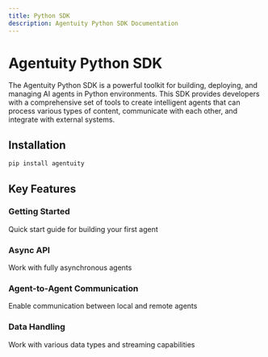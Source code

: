 ```yaml
---
title: Python SDK
description: Agentuity Python SDK Documentation
---
```


# Agentuity Python SDK

The Agentuity Python SDK is a powerful toolkit for building, deploying, and managing AI agents in Python environments. This SDK provides developers with a comprehensive set of tools to create intelligent agents that can process various types of content, communicate with each other, and integrate with external systems.

## Installation

```bash
pip install agentuity
```

## Key Features

<div style={{ display: 'grid', gridTemplateColumns: 'repeat(auto-fit, minmax(250px, 1fr))', gap: '1rem', padding: '1rem' }}>
  <Card href="/docs/SDKs/python/getting-started">
    <h3>Getting Started</h3>
    <p>Quick start guide for building your first agent</p>
  </Card>
  
  <Card href="/docs/SDKs/python/async-api">
    <h3>Async API</h3>
    <p>Work with fully asynchronous agents</p>
  </Card>
  
  <Card href="/docs/SDKs/python/agent-to-agent">
    <h3>Agent-to-Agent Communication</h3>
    <p>Enable communication between local and remote agents</p>
  </Card>
  
  <Card href="/docs/SDKs/python/data-handling">
    <h3>Data Handling</h3>
    <p>Work with various data types and streaming capabilities</p>
  </Card>
</div>

